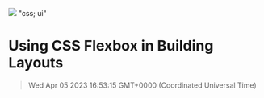 ![](https://uploads-ssl.webflow.com/6143afec68f555387049efb3/63dc28e1d13fad5b6a57d637_cssflexbox_18edd7c9b2f2533afdde6a2c38a840ce_2000.jpeg)
"css; ui"
# Using CSS Flexbox in Building Layouts
> Wed Apr 05 2023 16:53:15 GMT+0000 (Coordinated Universal Time)

